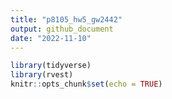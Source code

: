 ```yaml
---
title: "p8105_hw5_gw2442"
output: github_document
date: "2022-11-10"
---
```


```r
library(tidyverse)
library(rvest)
knitr::opts_chunk$set(echo = TRUE)
```

